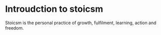 # Introudction to stoicsm 

Stoicsm is the personal practice of growth, fulfilment, learning, action and freedom.